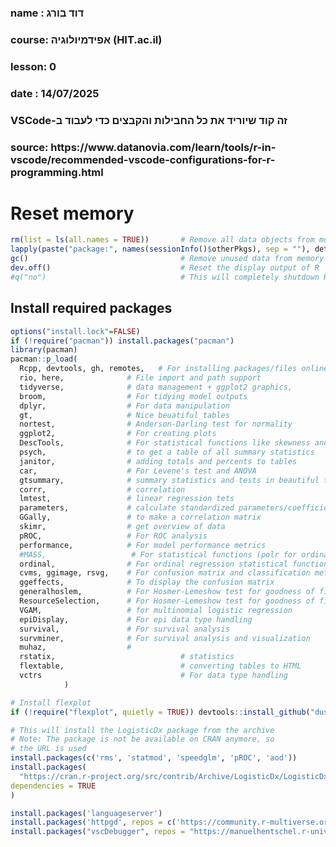 ###
### name  : דוד בורג
### course: אפידמיולוגיה (HIT.ac.il)
### lesson: 0   
### date  : 14/07/2025
###  
###  VSCode-זה קוד שיוריד את כל החבילות והקבצים כדי לעבוד ב
###
### source: https://www.datanovia.com/learn/tools/r-in-vscode/recommended-vscode-configurations-for-r-programming.html


# Reset memory
```{r setup-packages, include false}
rm(list = ls(all.names = TRUE))       # Remove all data objects from memory
lapply(paste("package:", names(sessionInfo()$otherPkgs), sep = ""), detach, character.only = TRUE, unload = TRUE, force = TRUE)           # Remove packages from memory
gc()                                  # Remove unused data from memory ("garbage cllection")
dev.off()                             # Reset the display output of R
#q("no")                              # This will completely shutdown R terminal
```


## Install required packages
```{r load-packages, include false}  
options("install.lock"=FALSE)
if (!require("pacman")) install.packages("pacman")
library(pacman)
pacman::p_load(
  Rcpp, devtools, gh, remotes,   # For installing packages/files online (like from GitHub)
  rio, here,              # File import and path support
  tidyverse,              # data management + ggplot2 graphics,
  broom,                  # For tidying model outputs
  dplyr,                  # For data manipulation
  gt,                     # Nice beuatiful tables
  nortest,                # Anderson-Darling test for normality
  ggplot2,                # For creating plots
  DescTools,              # For statistical functions like skewness and kurtosis
  psych,                  # to get a table of all summary statistics
  janitor,                # adding totals and percents to tables
  car,                    # For Levene's test and ANOVA
  gtsummary,              # summary statistics and tests in beautiful tables
  corrr,                  # correlation
  lmtest,                 # linear regression tets
  parameters,             # calculate standardized parameters/coefficients
  GGally,                 # to make a correlation matrix
  skimr,                  # get overview of data
  pROC,                   # For ROC analysis
  performance,            # For model performance metrics
  #MASS,                   # For statistical functions (polr for ordinal regression)ordinal
  ordinal,                # For ordinal regression statistical functions
  cvms, ggimage, rsvg,    # For confusion matrix and classification metrics
  ggeffects,              # To display the confusion matrix
  generalhoslem,          # For Hosmer-Lemeshow test for goodness of fit
  ResourceSelection,      # For Hosmer-Lemeshow test for goodness of fit
  VGAM,                   # for multinomial logistic regression
  epiDisplay,             # For epi data type handling
  survival,               # For survival analysis
  survminer,              # For survival analysis and visualization
  muhaz,                  #
  rstatix,                            # statistics
  flextable,                          # converting tables to HTML
  vctrs                               # For data type handling
            )

# Install flexplot
if (!require("flexplot", quietly = TRUE)) devtools::install_github("dustinfife/flexplot", ref = "logistic_plots")  ;  library(flexplot)

# This will install the LogisticDx package from the archive
# Note: The package is not be available on CRAN anymore, so
# the URL is used
install.packages(c('rms', 'statmod', 'speedglm', 'pROC', 'aod'))
install.packages(
  "https://cran.r-project.org/src/contrib/Archive/LogisticDx/LogisticDx_0.3.tar.gz",
dependencies = TRUE
)

install.packages('languageserver')
install.packages('httpgd', repos = c('https://community.r-multiverse.org', 'https://cloud.r-project.org'))
install.packages("vscDebugger", repos = "https://manuelhentschel.r-universe.dev")
```

